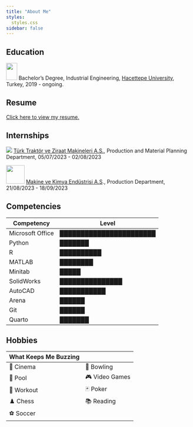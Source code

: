 ```yaml
---
title: "About Me"
styles:
  styles.css
sidebar: false
---
```


## Education

![](hacettepe.png){width="30" height="46"} Bachelor's Degree, Industrial Engineering, [Hacettepe University](https://www.hacettepe.edu.tr/), Turkey, 2019 - ongoing.

## Resume

[Click here to view my resume.](resume.pdf){.download-button}

## Internships

![](turk_traktor.png) [Türk Traktör ve Ziraat Makineleri A.S.](https://www.turktraktor.com.tr), Production and Material Planning Department, 05/07/2023 - 02/08/2023

![](mke.png){width="50"} [Makine ve Kimya Endüstrisi A.S](https://www.mke.gov.tr)., Production Department, 21/08/2023 - 18/09/2023

## Competencies

| Competency        | Level                    |
| ----------------- | ------------------------ |
| Microsoft Office  | ███████████████████████ |
| Python            | ███████                  |
| R                 | ██████████               |
| MATLAB            | ████████                 |
| Minitab           | █████                     |
| SolidWorks        | ███████████████          |
| AutoCAD           | ███████████              |
| Arena             | ██████                   |
| Git               | ██████                   |
| Quarto            | ███████                  |

## Hobbies

| What Keeps Me Buzzing|
| --------------- | ---------------- |
| 🎥 Cinema       | 🎳 Bowling        |
| 🎱 Pool         | 🎮 Video Games    |
| 💪 Workout      | 🃏 Poker          |
| ♟️ Chess        | 📚 Reading        |
| ⚽ Soccer       |                  |
